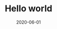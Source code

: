 ---
title: Hello world
slug: hello-world
date: 2020-06-01
postImage: react-Illustration.jpg
excerpt: Lorem ipsum dolor sit amet, consectetur adipiscing elit. Mauris porttitor enim nec risus aliquam sollicitudin. Cras nec risus est. In diam est, commodo eu aliquam hendrerit, tempus at magna. Nulla facilisi. Maecenas dapibus faucibus ipsum at rhoncus. Praesent lacinia, odio vitae pharetra feugiat, eros turpis lacinia orci, vitae laoreet ante velit id odio. Duis suscipit nibh vulputate orci vehicula aliquam. Nunc vitae viverra felis, in scelerisque odio. Phasellus sed mi euismod, dignissim mauris id, egestas mauris. Donec ac pretium est. Fusce quis est dictum mauris sodales fermentum.
---